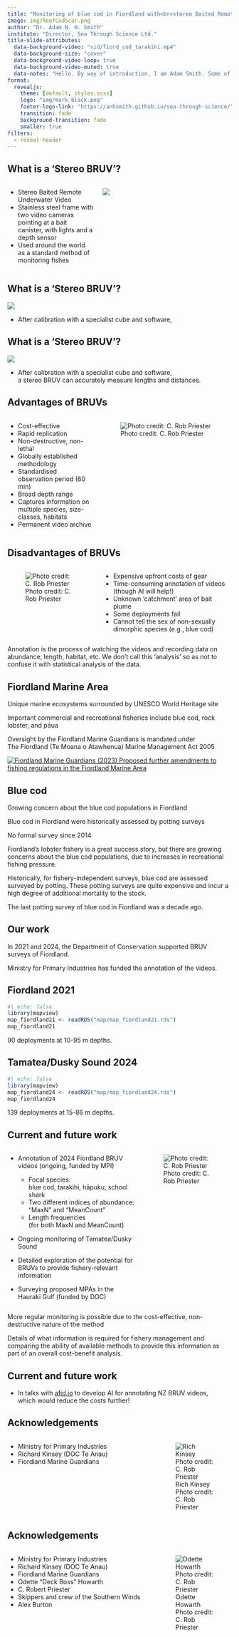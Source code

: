 ```yaml
---
title: "Monitoring of blue cod in Fiordland with<br>stereo Baited Remote Underwater Video (BRUV)"
image: img/ReefCodScar.png
author: "Dr. Adam N. H. Smith" 
institute: "Director, Sea Through Science Ltd."
title-slide-attributes:
  data-background-video: "vid/fiord_cod_tarakihi.mp4"
  data-background-size: "cover"
  data-background-video-loop: true
  data-background-video-muted: true
  data-notes: "Hello. By way of introduction, I am Adam Smith. Some of you might know me from when I worked in the NIWA fisheries modelling group at Greta Point in 2006-8. I left NIWA to do my PhD and have been lecturing statistics at Massey University in Auckland since 2013. Alongside my Massey position, last year I started a business called Sea Through Science, for which I do statistical consulting and marine research. The latter is mostly done with baited remote underwater video, or BRUVs. Today, I'll be talking about what we've been up to with our BRUVs. I'll describe the BRUV method, and talking about why I and several other folks think it has some promise for monitoring fish stocks in Fiordland."
format: 
  revealjs:
    theme: [default, styles.scss]
    logo: "img/mark_black.png"
    footer-logo-link: "https://anhsmith.github.io/sea-through-science/"
    transition: fade
    background-transition: fade
    smaller: true
filters: 
  - reveal-header
---
```


## What is a 'Stereo BRUV'?

::: {.columns}

::: {.incremental .column width="40%"} 

- Stereo Baited Remote Underwater Video
- Stainless steel frame with two video cameras pointing at a bait canister, with lights and a depth sensor
- Used around the world as a standard method of monitoring fishes

:::

::: {.column width="60%"}

![](img/BRUV2.png)

:::

:::


## What is a 'Stereo BRUV'?

![](img/cal.png)

::: {.absolute top=500}
- After calibration with a specialist cube and software,<br>
:::

## What is a 'Stereo BRUV'?

![](img/length2.png)

::: {.absolute top=500}
- After calibration with a specialist cube and software,<br>a stereo BRUV can accurately measure lengths and distances.
:::

## Advantages of BRUVs

::: {.columns}

::: {.incremental .column width="40%"} 

- Cost-effective
- Rapid replication
- Non-destructive, non-lethal
- Globally established methodology
- Standardised observation period (60 min)
- Broad depth range
- Captures information on multiple species, size-classes, habitats
- Permanent video archive

:::

::: {.column width="60%"}

![Photo credit: C. Rob Priester](img/rob_housings.jpg)

:::

:::


## Disadvantages of BRUVs {.h2right}

::: {.columns}

::: {.column width="40%"}

![Photo credit: C. Rob Priester](img/carry.jpg)

:::

::: {.incremental .column width="60%"} 

- Expensive upfront costs of gear
- Time-consuming annotation of videos<br>(though AI will help!)
- Unknown 'catchment' area of bait plume
- Some deployments fail
- Cannot tell the sex of non-sexually dimorphic species (e.g., blue cod)

:::

:::

::: notes

Annotation is the process of watching the videos and recording data on abundance, length, habitat, etc. We don't call this 'analysis' so as not to confuse it with statistical analysis of the data.

:::

## Fiordland Marine Area {#all-white-right background-image="img/punga.jpg"}

::: {.fragment}
Unique marine ecosystems surrounded by UNESCO World Heritage site
:::

::: {.fragment}
Important commercial and recreational fisheries include blue cod, rock lobster, and pāua
:::

::: {.fragment}
Oversight by the Fiordland Marine Guardians is mandated under<br>The Fiordland (Te Moana o Atawhenua) Marine Management Act 2005
:::

::: {.fragment}

[![Fiordland Marine Guardians (2023) *Proposed further amendments to fishing regulations in the Fiordland Marine Area* ](img/guardians.png)](https://www.mpi.govt.nz/dmsdocument/58060-Proposed-further-amendments-to-fishing-regulations-in-the-Fiordland-Te-Moana-o-Atawhenua-Marine-Area)
:::


## Blue cod {#all-dark background-image="img/bluecodpot.png"}

Growing concern about the blue cod populations in Fiordland

Blue cod in Fiordland were historically assessed by potting surveys

No formal survey since 2014

::: notes

Fiordland's lobster fishery is a great success story, but there are growing concerns about the blue cod populations, due to increases in recreational fishing pressure.

Historically, for fishery-independent surveys, blue cod are assessed surveyed by potting. These potting surveys are quite expensive and incur a high degree of additional mortality to the stock.

The last potting survey of blue cod in Fiordland was a decade ago.

:::

## Our work {#all-white background-image="img/sw.jpg"}

In 2021 and 2024, the Department of Conservation supported BRUV surveys of Fiordland.

Ministry for Primary Industries has funded the annotation of the videos.


## Fiordland 2021

```r
#| echo: false
library(mapview)
map_fiordland21 <- readRDS("map/map_fiordland21.rds")
map_fiordland21
```

90 deployments at 10-95 m depths.


## Tamatea/Dusky Sound 2024

```r
#| echo: false
library(mapview)
map_fiordland24 <- readRDS("map/map_fiordland24.rds")
map_fiordland24
```

139 deployments at 15-86 m depths.

## Current and future work 

::: {.columns}

::: {.column width="60%"}

::: {.incremental}

- Annotation of 2024 Fiordland BRUV videos (ongoing, funded by MPI)
    
    - Focal species:<br>blue cod, tarakihi, hāpuku, school shark
    - Two different indices of abundance:<br>"MaxN" and "MeanCount"
    - Length frequencies<br>(for both MaxN and MeanCount)

- Ongoing monitoring of Tamatea/Dusky Sound

- Detailed exploration of the potential for BRUVs to provide fishery-relevant information

- Surveying proposed MPAs in the Hauraki Gulf (funded by DOC)

:::

:::

::: {.column width="40%"}

![Photo credit: C. Rob Priester](img/work.jpg)

:::

:::

::: notes

More regular monitoring is possible due to the cost-effective, non-destructive nature of the method

Details of what information is required for fishery management and comparing the ability of available methods to provide this information as part of an overall cost-benefit analysis.

:::


## Current and future work {background-video="vid/AFID.mp4" background-video-loop="true"}

- In talks with [afid.io](https://www.afid.io/) to develop AI for annotating NZ BRUV videos,<br>which would reduce the costs further!


## Acknowledgements

::: {.columns}

::: {.column width="60%"} 

- Ministry for Primary Industries
- Richard Kinsey (DOC Te Anau)
- Fiordland Marine Guardians

:::

::: {.column width="30%"} 

![Rich Kinsey<br>Photo credit: C. Rob Priester](img/rich.jpg)
:::

:::



## Acknowledgements

::: {.columns}

::: {.column width="60%"} 

- Ministry for Primary Industries
- Richard Kinsey (DOC Te Anau)
- Fiordland Marine Guardians
- Odette "Deck Boss" Howarth
- C. Robert Priester
- Skippers and crew of the Southern Winds
- Alex Burton

:::

::: {.column width="30%"} 

![Odette Howarth<br>Photo credit: C. Rob Priester](img/odette.jpg)
:::

:::
